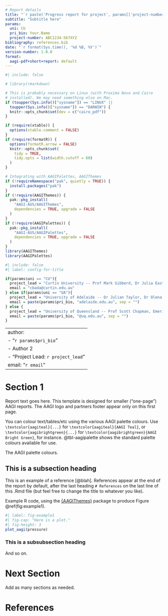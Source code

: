 ```yaml
---
# Report details
title: "`r paste('Progress report for project', params[['project-number']])`"
subtitle: "Subtitle here"
params:
  uni: CU
  pri_bio: Your.Name
  project-number: ABC1234-567XYZ
bibliography: references.bib
date: "`r format(Sys.time(), '%d %B, %Y')`"
version-number: 1.0.0
format: 
  aagi-pdf+short+report: default
---
```


```r
#| include: false

# library(rmarkdown)

# This is probably necessary on Linux (with Proxima Nova and Cairo
# installed). We may need something else on Mac.
if (toupper(Sys.info()["sysname"]) == "LINUX" ||
  toupper(Sys.info()["sysname"]) == "DARWIN") {
  knitr::opts_chunk$set(dev = c("cairo_pdf"))
}

if (require(xtable)) {
  options(xtable.comment = FALSE)
}
if (require(formatR)) {
  options(formatR.arrow = FALSE)
  knitr::opts_chunk$set(
    tidy = TRUE,
    tidy.opts = list(width.cutoff = 60)
  )
}

# Integrating with AAGIPalettes, AAGIThemes
if (!requireNamespace("pak", quietly = TRUE)) {
  install.packages("pak")
}
if (!require(AAGIThemes)) {
  pak::pkg_install(
    "AAGI-AUS/AAGIThemes",
    dependencies = TRUE, upgrade = FALSE
  )
}
if (!require(AAGIPalettes)) {
  pak::pkg_install(
    "AAGI-AUS/AAGIPalettes",
    dependencies = TRUE, upgrade = FALSE
  )
}
library(AAGIThemes)
library(AAGIPalettes)
```

```r
#| include: false
#| label: config-for-title

if(params$uni == "CU"){
  project_lead = "Curtin University -- Prof Mark Gibberd, Dr Julia Easton, Prof Adam Sparks"
  email = "cbada@curtin.edu.au"
} else if(params$uni == "UA"){
  project_lead = "University of Adelaide -- Dr Julian Taylor, Dr Olena Kravchuck"
  email = paste(params$pri_bio, "adelaide.edu.au", sep = "")
} else {
  project_lead = "University of Queensland -- Prof Scott Chapman, Emeritus Prof Kaye Basford"
  email = paste(params$pri_bio, "@uq.edu.au", sep = "")
}
```

---
author:
  - "`r params$pri_bio`"
  - Author 2
  - "Project Lead: `r project_lead`"
email: "`r email`"
---

# Section 1

Report text goes here. This template is designed for smaller ("one-page") AAGI
reports.
The AAGI logo and partners footer appear only on this first page.

You can colour text/tables/etc using the various AAGI palette colours.
Use `\textcolor{aagiteal}{...}` for `\textcolor{aagiteal}{AAGI Teal}`, or  `\textcolor{aagibrightgreen}{...}` for `\textcolor{aagibrightgreen}{AAGI Bright Green}`, for instance.
@tbl-aagipalette shows the standard palette colours available for use.

::: {#tbl-aagipalette}
```{=tex}
  \centering
  \begin{tabular}{|c | c | c | c |}
    \hline
    \cellcolor{aagibrightgreen}\texttt{aagibrightgreen} & %
    \cellcolor{aagiteal}\color{white}\texttt{aagiteal} & %
    \cellcolor{aagiblue}\texttt{aagiblue} & %
    \cellcolor{aagigreen}\texttt{aagigreen} \\
    \hline
    \cellcolor{aagiyellow}\texttt{aagiyellow} & %
    \cellcolor{aagiorange}\texttt{aagiorange} & %
    \cellcolor{aagiblack}\color{white}\texttt{aagiblack} & %
    \cellcolor{aagigrey}\texttt{aagigrey} \\
    \hline
  \end{tabular} 
```

The AAGI palette colours.
:::


## This is a subsection heading

This is an example of a reference [@blah].
References appear at the end of the report by default, after the last heading `# References` on the last line of this .Rmd file (but feel free to change the title to whatever you like).

\begin{note}
  {\bf\color{aagiteal!75!black} Example Note}\quad
  Use \verb|\begin{note}...\end{note}| to create coloured notes like this
  that stand out on the page.
\end{note}

Example R code, using the [{AAGIThemes}](https://aagi-aus.github.io/AAGIThemes/) package to produce Figure \@ref(fig:example1).

```r
#| label: fig-example1
#| fig-cap: "Here is a plot."
#| fig-height: 3
plot_aagi(pressure)
```

### This is a subsubsection heading

\lipsum[1-3]

And so on.

# Next Section

Add as many sections as needed.

# References
